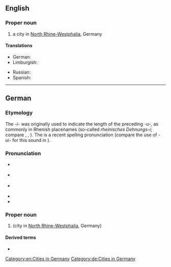 ==English==
{{wikipedia}}

===Proper noun===
{{en-proper noun}}

# a city in [[North Rhine-Westphalia]], Germany

====Translations====
{{trans-top|a city in Germany}}
* German: {{t+|de|Duisburg|n}}
* Limburgish: {{t|li|Duusbörg}}
{{trans-mid}}
* Russian: {{t+|ru|Ду́йсбург|m}}
* Spanish: {{t+|es|Duisburgo|m}}
{{trans-bottom}}

[[Category:en:Cities in Germany]]

----

==German==
{{wikipedia|lang=de}}

===Etymology===
The ''-i-'' was originally used to indicate the length of the preceding ''-u-'', as commonly in Rhenish placenames (so-called ''rheinisches Dehnungs-i''; compare {{m|de|Troisdorf}}, {{m|de|Roisdorf}}, {{m|de|Grevenbroich}}). The {{IPAchar|/yː/}} is a recent spelling pronunciation (compare the use of ''-ui-'' for this sound in {{etyl|gmh|-}}).

===Pronunciation===
* {{IPA|lang=de|/ˈdyːsbʊrk/|[ˈdyːsbʊʁk]|[-bʊɐ̯k]}} {{a|standard}}
* {{IPA|lang=de|/ˈdyːsbʊrç/|[ˈdyːsbui̯ç]}} {{a|locally}}
* {{IPA|lang=de|/ˈduːsbʊrç/}} {{a|originally; obsolete}}
* {{audio|Duisburg.ogg|Audio|lang=de}}
* {{audio|De-Duisburg.ogg|Audio|lang=de}}

===Proper noun===
{{de-proper noun|n}}

# {{l|en|Duisburg}} (city in [[North Rhine-Westphalia]], Germany)

====Derived terms====
* {{l|de|Duisburger}}

[[Category:de:Cities in Germany]]